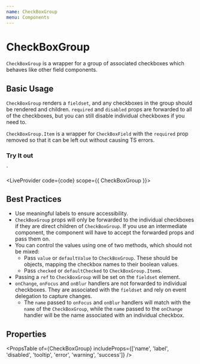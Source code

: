 ```yaml
---
name: CheckBoxGroup
menu: Components
---
```



# CheckBoxGroup

`CheckBoxGroup` is a wrapper for a group of associated checkboxes which behaves like other field components.

## Basic Usage

`CheckBoxGroup` renders a `fieldset`, and any checkboxes in the group should be rendered and children.
`required` and `disabled` props are forwarded to all of the checkboxes, but you can still disable individual checkboxes if you need to.

`CheckBoxGroup.Item` is a wrapper for `CheckBoxField` with the `required` prop removed so that it can be left out without causing TS errors.

### Try It out

<CheckBoxGroup name="checkboxes" label="A CheckBox Group">
  <CheckBoxGroup.Item name="opt1" label="Option 1" />
  <CheckBoxGroup.Item name="opt2" label="Option 2" />
  <CheckBoxGroup.Item name="opt3" label="Option 3" />
</CheckBoxGroup>
`

<LiveProvider code={code} scope={{ CheckBoxGroup }}>
  <LiveEditor style={livePreviewStyle} />
  <LiveError />
  <LivePreview />
</LiveProvider>

## Best Practices

- Use meaningful labels to ensure accessibility.
- `CheckBoxGroup` props will only be forwarded to the individual checkboxes if they are direct children of `CheckBoxGroup`.
If you use an intermediate component, the component will have to accept the forwarded props and pass them on.
- You can control the values using one of two methods, which should not be mixed:
  - Pass `value` or `defaultValue` to `CheckBoxGroup`. These should be objects, mapping the checkbox names to their boolean values.
  - Pass `checked` or `defaultChecked` to `CheckBoxGroup.Item`s.
- Passing a `ref` to `CheckBoxGroup` will be set on the `fieldset` element.
- `onChange`, `onFocus` and `onBlur` handlers are not forwarded to individual checkboxes. They are associated with the `fieldset` and rely on event delegation to capture changes.
  - The `name` passed to `onFocus` and `onBlur` handlers will match with the `name` of the `CheckBoxGroup`, while the `name` passed to the `onChange` handler will be the name associated with an individual checkbox.

## Properties

<PropsTable of={CheckBoxGroup} includeProps={['name', 'label', 'disabled', 'tooltip', 'error', 'warning', 'success']} />
